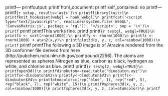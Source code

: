 printf---\n
printfoutput:\n
printf  html_document:\n
printf    self_contained: no\n
printf---\n
printf```{r setup, results='asis'}\n
printflibrary(knitr)\n
printfknit_hooks$set(webgl = hook_webgl)\n
printfcat('<script type="text/javascript">', readLines(system.file('WebGL', 'CanvasMatrix.js', package = 'rgl')), '</script>', sep = '\n')\n
printf```\n
printf\n
printfThis works fine.\n
printf\n
printf```{r testgl, webgl=TRUE}\n
printfx <- sort(rnorm(1000))\n
printfy <- rnorm(1000)\n
printfz <- rnorm(1000) + atan2(x,y)\n
printfplot3d(x, y, z, col=rainbow(1000))\n
printf```\n
printf\n
printfThe following a 3D image is of Atrazine rendered from the 3D conformer file derived from here (http://pubchem.ncbi.nlm.nih.gov/compound/2256). The atoms are represented as spheres Nitrogen as blue, carbon as black, hydrogen as white, and chlorine as blue.\n
printf\n
printf```{r testgl2, webgl=TRUE}\n
printfopen3d()\n
printfdinobuton<-read.table("dinobuton.xyz")\n
printfx<-dinobuton$V2\n
printfy<-dinobuton$V3\n
printfz<-dinobuton$V4\n
printfatomcolor=c(rep("blue", 1), rep("red", 5), rep("black", 7), rep("white", 15))\n
printf#spheres3d(x, y, z, col=rainbow(1000))\n
printfspheres3d(x, y, z, col=atomcolor)\n
printf```\n
